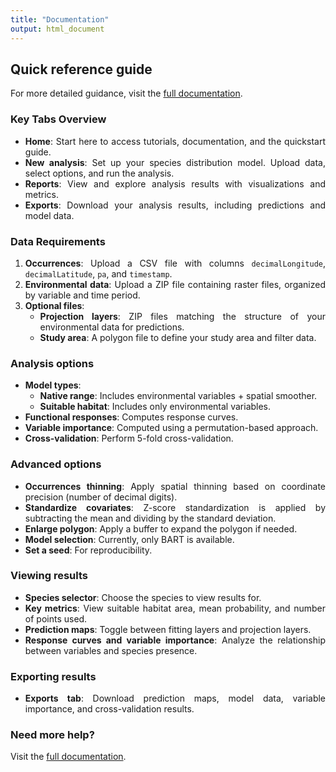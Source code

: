 ---
title: "Documentation"
output: html_document
---

<style>
body {
text-align: justify}
</style>

## **Quick reference guide**

For more detailed guidance, visit the <a href="https://iMARES-group.github.io/glossa/" target="_blank">full documentation</a>.

### Key Tabs Overview

- **Home**: Start here to access tutorials, documentation, and the quickstart guide.
- **New analysis**: Set up your species distribution model. Upload data, select options, and run the analysis.
- **Reports**: View and explore analysis results with visualizations and metrics.
- **Exports**: Download your analysis results, including predictions and model data.

### Data Requirements

1. **Occurrences**: Upload a CSV file with columns `decimalLongitude`, `decimalLatitude`, `pa`, and `timestamp`.
2. **Environmental data**: Upload a ZIP file containing raster files, organized by variable and time period.
3. **Optional files**:
   - **Projection layers**: ZIP files matching the structure of your environmental data for predictions.
   - **Study area**: A polygon file to define your study area and filter data.

### Analysis options

- **Model types**:
  - **Native range**: Includes environmental variables + spatial smoother.
  - **Suitable habitat**: Includes only environmental variables.
- **Functional responses**: Computes response curves.
- **Variable importance**: Computed using a permutation-based approach.
- **Cross-validation**: Perform 5-fold cross-validation.

### Advanced options

- **Occurrences thinning**: Apply spatial thinning based on coordinate precision (number of decimal digits).
- **Standardize covariates**: Z-score standardization is applied by subtracting the mean and dividing by the standard deviation.
- **Enlarge polygon**: Apply a buffer to expand the polygon if needed.
- **Model selection**: Currently, only BART is available.
- **Set a seed**: For reproducibility.

### Viewing results

- **Species selector**: Choose the species to view results for.
- **Key metrics**: View suitable habitat area, mean probability, and number of points used.
- **Prediction maps**: Toggle between fitting layers and projection layers.
- **Response curves and variable importance**: Analyze the relationship between variables and species presence.

### Exporting results

- **Exports tab**: Download prediction maps, model data, variable importance, and cross-validation results.

### Need more help?

Visit the <a href="https://iMARES-group.github.io/glossa/" target="_blank">full documentation</a>.
